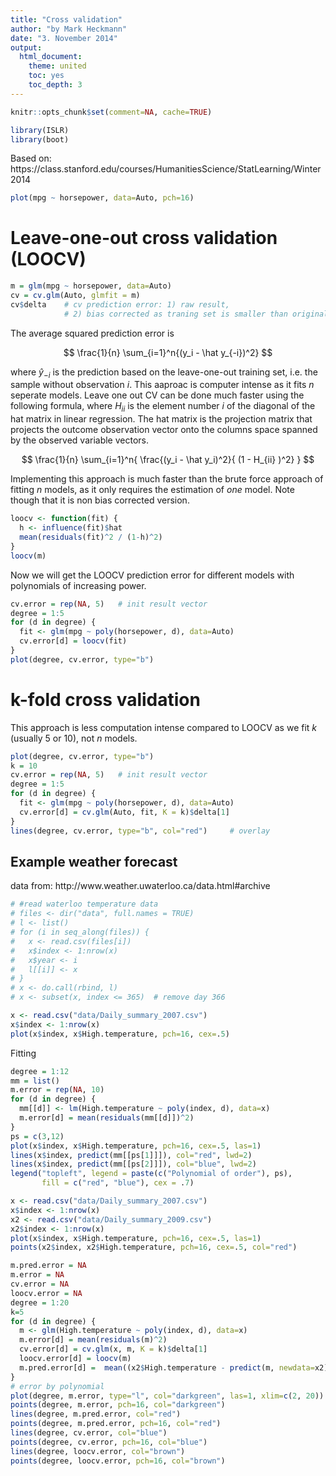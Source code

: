 ```yaml
---
title: "Cross validation"
author: "by Mark Heckmann"
date: "3. November 2014"
output: 
  html_document:
    theme: united
    toc: yes
    toc_depth: 3
---
```


```r
knitr::opts_chunk$set(comment=NA, cache=TRUE)
```

```r
library(ISLR)
library(boot)
```

Based on: https://class.stanford.edu/courses/HumanitiesScience/StatLearning/Winter2014

```r
plot(mpg ~ horsepower, data=Auto, pch=16)
```

# Leave-one-out cross validation (LOOCV)

```r
m = glm(mpg ~ horsepower, data=Auto)
cv = cv.glm(Auto, glmfit = m)
cv$delta    # cv prediction error: 1) raw result, 
            # 2) bias corrected as traning set is smaller than original
```

The average squared prediction error is

$$
\frac{1}{n} \sum_{i=1}^n{(y_i - \hat y_{-i})^2}
$$

where $\hat y_{-i}$ is the prediction based on the leave-one-out training set, i.e. the sample without observation $i$. This aaproac is computer intense as it fits $n$ seperate models.
Leave one out CV can be done much faster using the following formula, where $H_{ii}$ is the element number $i$ of the diagonal of the hat matrix in linear regression. The hat matrix is the projection matrix that projects the outcome observation vector onto the columns space spanned by the observed variable vectors. 

$$
\frac{1}{n} \sum_{i=1}^n{ \frac{(y_i - \hat y_i)^2}{ (1 - H_{ii} )^2}  }
$$

Implementing this approach is much faster than the brute force approach of fitting $n$ models, as it only requires the estimation of *one* model. Note though that it is non bias corrected version.

```r
loocv <- function(fit) {
  h <- influence(fit)$hat
  mean(residuals(fit)^2 / (1-h)^2)
}
loocv(m)
```

Now we will get the LOOCV prediction error for different models with polynomials of increasing power.

```r
cv.error = rep(NA, 5)   # init result vector
degree = 1:5
for (d in degree) {
  fit <- glm(mpg ~ poly(horsepower, d), data=Auto)  
  cv.error[d] = loocv(fit)
}
plot(degree, cv.error, type="b")
```


# k-fold cross validation

This approach is less computation intense compared to LOOCV as we fit $k$ (usually 5 or 10), not $n$ models.

```r
plot(degree, cv.error, type="b")
k = 10
cv.error = rep(NA, 5)   # init result vector
degree = 1:5
for (d in degree) {
  fit <- glm(mpg ~ poly(horsepower, d), data=Auto)  
  cv.error[d] = cv.glm(Auto, fit, K = k)$delta[1]
}
lines(degree, cv.error, type="b", col="red")     # overlay
```

## Example weather forecast

data from: http://www.weather.uwaterloo.ca/data.html#archive
```r
# #read waterloo temperature data
# files <- dir("data", full.names = TRUE)
# l <- list()
# for (i in seq_along(files)) {
#   x <- read.csv(files[i])
#   x$index <- 1:nrow(x)
#   x$year <- i
#   l[[i]] <- x
# }
# x <- do.call(rbind, l)
# x <- subset(x, index <= 365)  # remove day 366

x <- read.csv("data/Daily_summary_2007.csv")
x$index <- 1:nrow(x)
plot(x$index, x$High.temperature, pch=16, cex=.5)
```

Fitting 

```r
degree = 1:12
mm = list()
m.error = rep(NA, 10)
for (d in degree) {
  mm[[d]] <- lm(High.temperature ~ poly(index, d), data=x)
  m.error[d] = mean(residuals(mm[[d]])^2)
}
ps = c(3,12)
plot(x$index, x$High.temperature, pch=16, cex=.5, las=1)
lines(x$index, predict(mm[[ps[1]]]), col="red", lwd=2)
lines(x$index, predict(mm[[ps[2]]]), col="blue", lwd=2)
legend("topleft", legend = paste(c("Polynomial of order"), ps), 
       fill = c("red", "blue"), cex = .7)
```

```r

x <- read.csv("data/Daily_summary_2007.csv")
x$index <- 1:nrow(x)
x2 <- read.csv("data/Daily_summary_2009.csv")
x2$index <- 1:nrow(x)
plot(x$index, x$High.temperature, pch=16, cex=.5, las=1)
points(x2$index, x2$High.temperature, pch=16, cex=.5, col="red")

m.pred.error = NA
m.error = NA
cv.error = NA
loocv.error = NA 
degree = 1:20
k=5
for (d in degree) {
  m <- glm(High.temperature ~ poly(index, d), data=x)
  m.error[d] = mean(residuals(m)^2)
  cv.error[d] = cv.glm(x, m, K = k)$delta[1]
  loocv.error[d] = loocv(m)
  m.pred.error[d] =  mean((x2$High.temperature - predict(m, newdata=x2))^2)
}
# error by polynomial
plot(degree, m.error, type="l", col="darkgreen", las=1, xlim=c(2, 20))
points(degree, m.error, pch=16, col="darkgreen")
lines(degree, m.pred.error, col="red")
points(degree, m.pred.error, pch=16, col="red")
lines(degree, cv.error, col="blue")
points(degree, cv.error, pch=16, col="blue")
lines(degree, loocv.error, col="brown")
points(degree, loocv.error, pch=16, col="brown")

```

